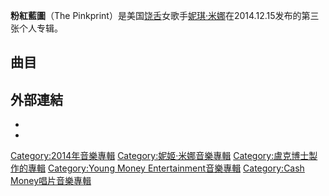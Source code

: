 {{lead section|time=2014-12-28T15:01:17+00:00}}
{{unreferenced|time=2014-12-28T15:01:17+00:00}}
{{noteTA
|G1=Show
|G2=Movie
|G3=Music
|G4=PP
|1=zh-tw:傑西·薇爾; zh-cn:杰西·薇尔;
|2=zh-tw:亞莉安娜·格蘭德; zh-hk:愛莉安娜·格蘭德; zh-sg:亞莉安娜·格兰德; zh-cn:爱莉安娜·格兰德;
|3=zh-hans:德雷克; zh-tw:德瑞克; zh-hk:德雷克
|4=zh-tw:小韋恩; zh-cn:李尔·韦恩; zh-hk:小韋恩;
|5=zh-cn:克里斯·布朗; zh-tw:克里斯小子;
}}

'''粉紅藍圖'''（The Pinkprint）是美国[[饶舌|饶舌]]女歌手[[妮琪·米娜|妮琪·米娜]]在2014.12.15发布的第三张个人专辑。

== 曲目 ==
{{Track listing
| headline = 粉紅藍圖{{nobold|– 标准版}}
| total_length = 66:51

| title1 = [[All_Things_Go|All Things Go]]
| note1 = 随之而去

| length1 = 4:53

| title2 = I Lied
| note2 = 我说谎了

| length2 = 5:04

| title3 = The Crying Game
| note3 = 哭泣游戏（[[杰西·薇尔|杰西·薇尔]]客串）
| length3 = 4:25

| title4 = Get On Your Knees
| note4 = 跪下（[[爱莉安娜·格兰德|爱莉安娜·格兰德]]客串）
| length4 = 3:36

| title5 = [[Feeling_Myself_(Nicki_Minaj_song)|Feeling Myself]]
| note5 = 自我感觉（[[碧昂絲|碧昂絲]]客串）
| length5 = 3:57

| title6 = [[Only_(Nicki_Minaj_song)|Only]]
| note6 = 唯一（[[德雷克_(歌手)|德雷克]]、[[小韋恩|小韋恩]]與[[克里斯·布朗|克里斯·布朗]]客串）
| length6 = 5:12

| title7 = Want Some More
| note7 = 想要更多
| length7 = 3:49

| title8 = Four Door Aventador
| note8 = 四门兰博基尼跑车
| length8 = 3:02

| title9 = Favorite
| note9 = 最喜欢的（[[杰里迈|杰里迈]]客串）
| length9 = 4:02

| title10 = Buy a Heart
| note10 = 买一颗心（[[米克·米尔|米克·米尔]]客串）
| length10 = 4:15

| title11 = Trini Dem Girls
| note11 = 女孩们（{{le|伦奇默尼·刘易斯|LunchMoney Lewis}}）
| length11 = 3:14

| title12 = [[Anaconda_(Nicki_Minaj_song)|Anaconda]]
| note12 = 大蟒蛇
| length12 = 4:20

| title13 = [[The_Night_Is_Still_Young_(Nicki_Minaj_song)|The Night Is Still Young]]
| note13 = 青春永驻
| length13 = 3:47

| title14 = [[Pills_n_Potions|Pills n Potions]]
| note14 = 药片与药水
| length14 = 4:27

| title15 = [[Bed_of_Lies_(song)|Bed of Lies]]
| note15 = 甜言蜜语（[[斯盖拉·格蕾|斯盖拉·格蕾]]客串）
| length15 = 4:29

| title16 = Grand Piano
| note16 = 大钢琴
| length16 = 4:19
}}
{{Track listing
| headline = 粉紅藍圖{{nobold|– [[iTunes_Store|iTunes Store]]标准版}}
| total_length = 70:30

| title17   = [[Truffle_Butter|Truffle Butter]]
| note17    = 松露奶油（[[德雷克_(歌手)|德雷克]]與[[小韋恩|小韋恩]]客串）
| length17  = 3:39
}}
{{Track listing
| headline = 粉紅藍圖{{nobold|– [[iTunes_Store|iTunes Store]]豪華版}}
| total_length = 77:59

| title17   = Big Daddy
| note17    = 大爸比（[[米克·米尔|米克·米尔]]客串）
| length17  = 3:25

| title18   = Shanghai
| note18    = 上海
| length18  = 3:39

| title19   = Win Again
| note19    = 再次胜利
| length19  = 4:10 
}}
{{Track listing
| headline = 粉紅藍圖{{nobold|– [[iTunes_Store|iTunes Store]]豪華版 (2015預售)}}
| total_length = 97:52

| title20   = Truffle Butter
| note20    = 松露奶油（[[德雷克_(歌手)|德雷克]]與[[小韋恩|小韋恩]]客串）
| length20  = 3:39

| title21 = YMCMB & Beats By Dre Presents: The Pinkprint Movie
| length21 = 16:14
}}
{{Track listing
| headline = 粉紅藍圖{{nobold|– [[目標百貨|Target]]獨佔版與國際豪華版}}
| total_length = 79:18

| title20   = Mona Lisa
| note20    = 莫娜丽莎
| length20  = 3:28

| title21   = Put You in a Room
| note21    = 把你放进房间
| length21  = 2:59
}}

== 外部連結 ==
* {{Official website|http://mypinkfriday.com}}
* {{Discogs master|type=album|769161}}

{{Nicki Minaj}}

{{DEFAULTSORT:Pinkprint, The}}
[[Category:2014年音樂專輯|Category:2014年音樂專輯]]
[[Category:妮姬·米娜音樂專輯|Category:妮姬·米娜音樂專輯]]
[[Category:盧克博士製作的專輯|Category:盧克博士製作的專輯]]
[[Category:Young_Money_Entertainment音樂專輯|Category:Young Money Entertainment音樂專輯]]
[[Category:Cash_Money唱片音樂專輯|Category:Cash Money唱片音樂專輯]]